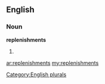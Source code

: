 ==English==

===Noun===
'''replenishments'''

# {{plural of|[[replenishment]]}}

[[Category:English plurals]]

[[ar:replenishments]]
[[my:replenishments]]